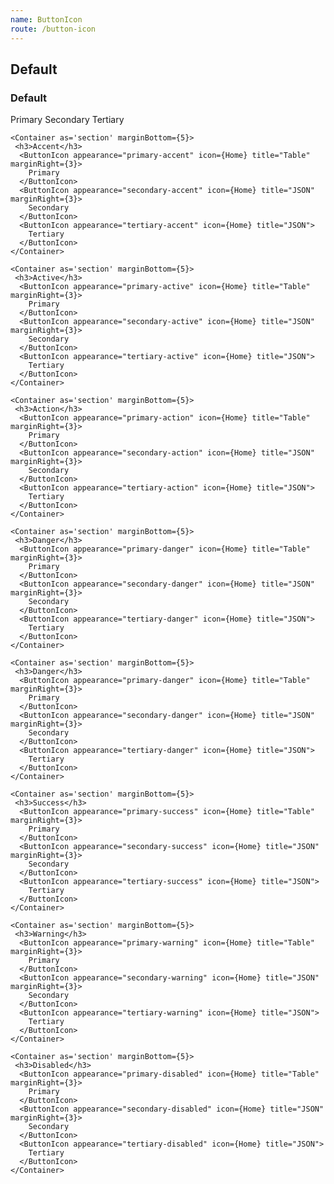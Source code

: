 ```yaml
---
name: ButtonIcon
route: /button-icon
---
```



<Props of={ButtonIcon} />

## Default

<Playground>
  <ThemeProvider>
    <Container as='section' marginBottom={5}>
     <h3>Default</h3>
      <ButtonIcon appearance="primary" icon={Home} title="Table" marginRight={3}>
        Primary
      </ButtonIcon>
      <ButtonIcon appearance="secondary" icon={Home} title="JSON" marginRight={3}>
        Secondary
      </ButtonIcon>
      <ButtonIcon appearance="tertiary" icon={Home} title="JSON">
        Tertiary
      </ButtonIcon>
    </Container>

    <Container as='section' marginBottom={5}>
     <h3>Accent</h3>
      <ButtonIcon appearance="primary-accent" icon={Home} title="Table" marginRight={3}>
        Primary
      </ButtonIcon>
      <ButtonIcon appearance="secondary-accent" icon={Home} title="JSON" marginRight={3}>
        Secondary
      </ButtonIcon>
      <ButtonIcon appearance="tertiary-accent" icon={Home} title="JSON">
        Tertiary
      </ButtonIcon>
    </Container>

    <Container as='section' marginBottom={5}>
     <h3>Active</h3>
      <ButtonIcon appearance="primary-active" icon={Home} title="Table" marginRight={3}>
        Primary
      </ButtonIcon>
      <ButtonIcon appearance="secondary-active" icon={Home} title="JSON" marginRight={3}>
        Secondary
      </ButtonIcon>
      <ButtonIcon appearance="tertiary-active" icon={Home} title="JSON">
        Tertiary
      </ButtonIcon>
    </Container>

    <Container as='section' marginBottom={5}>
     <h3>Action</h3>
      <ButtonIcon appearance="primary-action" icon={Home} title="Table" marginRight={3}>
        Primary
      </ButtonIcon>
      <ButtonIcon appearance="secondary-action" icon={Home} title="JSON" marginRight={3}>
        Secondary
      </ButtonIcon>
      <ButtonIcon appearance="tertiary-action" icon={Home} title="JSON">
        Tertiary
      </ButtonIcon>
    </Container>

    <Container as='section' marginBottom={5}>
     <h3>Danger</h3>
      <ButtonIcon appearance="primary-danger" icon={Home} title="Table" marginRight={3}>
        Primary
      </ButtonIcon>
      <ButtonIcon appearance="secondary-danger" icon={Home} title="JSON" marginRight={3}>
        Secondary
      </ButtonIcon>
      <ButtonIcon appearance="tertiary-danger" icon={Home} title="JSON">
        Tertiary
      </ButtonIcon>
    </Container>

    <Container as='section' marginBottom={5}>
     <h3>Danger</h3>
      <ButtonIcon appearance="primary-danger" icon={Home} title="Table" marginRight={3}>
        Primary
      </ButtonIcon>
      <ButtonIcon appearance="secondary-danger" icon={Home} title="JSON" marginRight={3}>
        Secondary
      </ButtonIcon>
      <ButtonIcon appearance="tertiary-danger" icon={Home} title="JSON">
        Tertiary
      </ButtonIcon>
    </Container>

    <Container as='section' marginBottom={5}>
     <h3>Success</h3>
      <ButtonIcon appearance="primary-success" icon={Home} title="Table" marginRight={3}>
        Primary
      </ButtonIcon>
      <ButtonIcon appearance="secondary-success" icon={Home} title="JSON" marginRight={3}>
        Secondary
      </ButtonIcon>
      <ButtonIcon appearance="tertiary-success" icon={Home} title="JSON">
        Tertiary
      </ButtonIcon>
    </Container>

    <Container as='section' marginBottom={5}>
     <h3>Warning</h3>
      <ButtonIcon appearance="primary-warning" icon={Home} title="Table" marginRight={3}>
        Primary
      </ButtonIcon>
      <ButtonIcon appearance="secondary-warning" icon={Home} title="JSON" marginRight={3}>
        Secondary
      </ButtonIcon>
      <ButtonIcon appearance="tertiary-warning" icon={Home} title="JSON">
        Tertiary
      </ButtonIcon>
    </Container>

    <Container as='section' marginBottom={5}>
     <h3>Disabled</h3>
      <ButtonIcon appearance="primary-disabled" icon={Home} title="Table" marginRight={3}>
        Primary
      </ButtonIcon>
      <ButtonIcon appearance="secondary-disabled" icon={Home} title="JSON" marginRight={3}>
        Secondary
      </ButtonIcon>
      <ButtonIcon appearance="tertiary-disabled" icon={Home} title="JSON">
        Tertiary
      </ButtonIcon>
    </Container>

  </ThemeProvider>
</Playground>
